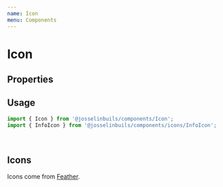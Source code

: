 ```yaml
---
name: Icon
menu: Components
---
```



# Icon

## Properties

<Props of={Icon} />

## Usage

```js
import { Icon } from '@josselinbuils/components/Icon';
import { InfoIcon } from '@josselinbuils/components/icons/InfoIcon';
```

<Playground>
  <Icon icon={InfoIcon} />
</Playground>

<br />

## Icons

Icons come from [Feather](https://feathericons.com/).

<FlexContainer offsetLeft={-25} offsetTop={-16}>
  <IconCard icon={AlertCircleIcon} title="AlertCircleIcon" />
  <IconCard icon={AlertTriangleIcon} title="AlertTriangleIcon" />
  <IconCard icon={CheckCircleIcon} title="CheckCircleIcon" />
  <IconCard icon={InfoIcon} title="InfoIcon" />
</FlexContainer>
